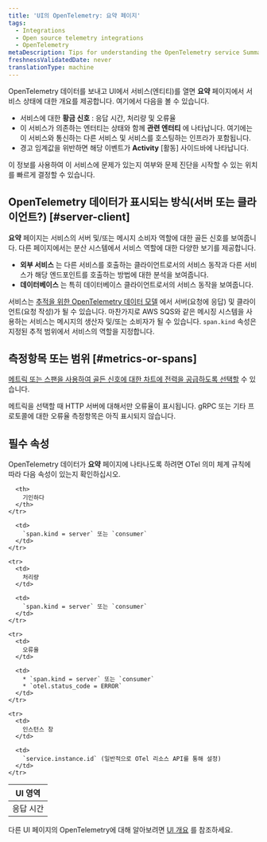 ```yaml
---
title: 'UI의 OpenTelemetry: 요약 페이지'
tags:
  - Integrations
  - Open source telemetry integrations
  - OpenTelemetry
metaDescription: Tips for understanding the OpenTelemetry service Summary page in the New Relic UI
freshnessValidatedDate: never
translationType: machine
---
```


OpenTelemetry 데이터를 보내고 UI에서 서비스(엔티티)를 열면 **요약** 페이지에서 서비스 상태에 대한 개요를 제공합니다. 여기에서 다음을 볼 수 있습니다.

* 서비스에 대한 **황금 신호** : 응답 시간, 처리량 및 오류율
* 이 서비스가 의존하는 엔터티는 상태와 함께 **관련 엔터티** 에 나타납니다. 여기에는 이 서비스와 통신하는 다른 서비스 및 서비스를 호스팅하는 인프라가 포함됩니다.
* 경고 임계값을 위반하면 해당 이벤트가 **Activity** \[활동] 사이드바에 나타납니다.

이 정보를 사용하여 이 서비스에 문제가 있는지 여부와 문제 진단을 시작할 수 있는 위치를 빠르게 결정할 수 있습니다.

## OpenTelemetry 데이터가 표시되는 방식(서버 또는 클라이언트?) [#server-client]

**요약** 페이지는 서비스의 서버 및/또는 메시지 소비자 역할에 대한 골든 신호를 보여줍니다. 다른 페이지에서는 분산 시스템에서 서비스 역할에 대한 다양한 보기를 제공합니다.

* **외부 서비스** 는 다른 서비스를 호출하는 클라이언트로서의 서비스 동작과 다른 서비스가 해당 엔드포인트를 호출하는 방법에 대한 분석을 보여줍니다.
* **데이터베이스** 는 특히 데이터베이스 클라이언트로서의 서비스 동작을 보여줍니다.

서비스는 [추적을 위한 OpenTelemetry 데이터 모델](https://github.com/open-telemetry/opentelemetry-specification/blob/main/specification/trace/semantic_conventions/) 에서 서버(요청에 응답) 및 클라이언트(요청 작성)가 될 수 있습니다. 마찬가지로 AWS SQS와 같은 메시징 시스템을 사용하는 서비스는 메시지의 생산자 및/또는 소비자가 될 수 있습니다. `span.kind` 속성은 지정된 추적 범위에서 서비스의 역할을 지정합니다.

## 측정항목 또는 범위 [#metrics-or-spans]

[메트릭 또는 스팬을 사용하여 골든 신호에 대한 차트에 전력을 공급하도록 선택할](https://docs.newrelic.com/docs/more-integrations/open-source-telemetry-integrations/opentelemetry/view-your-data/opentelemetry-find-entities/#metric-span-toggle) 수 있습니다.

<Callout variant="important">
  메트릭을 선택할 때 HTTP 서버에 대해서만 오류율이 표시됩니다. gRPC 또는 기타 프로토콜에 대한 오류율 측정항목은 아직 표시되지 않습니다.
</Callout>

## 필수 속성

OpenTelemetry 데이터가 **요약** 페이지에 나타나도록 하려면 OTel 의미 체계 규칙에 따라 다음 속성이 있는지 확인하십시오.

<table>
  <thead>
    <tr>
      <th style={{ width: "200px" }}>
        UI 영역
      </th>

      <th>
        기인하다
      </th>
    </tr>
  </thead>

  <tbody>
    <tr>
      <td>
        응답 시간
      </td>

      <td>
        `span.kind = server` 또는 `consumer`
      </td>
    </tr>

    <tr>
      <td>
        처리량
      </td>

      <td>
        `span.kind = server` 또는 `consumer`
      </td>
    </tr>

    <tr>
      <td>
        오류율
      </td>

      <td>
        * `span.kind = server` 또는 `consumer`
        * `otel.status_code = ERROR`
      </td>
    </tr>

    <tr>
      <td>
        인스턴스 창
      </td>

      <td>
        `service.instance.id` (일반적으로 OTel 리소스 API를 통해 설정)
      </td>
    </tr>
  </tbody>
</table>

다른 UI 페이지의 OpenTelemetry에 대해 알아보려면 [UI 개요](/docs/more-integrations/open-source-telemetry-integrations/opentelemetry/view-your-data/opentelemetry-view-your-data) 를 참조하세요.